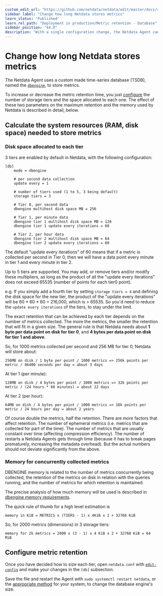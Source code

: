 ```yaml
---
custom_edit_url: "https://github.com/netdata/netdata/edit/master/docs/store/change-metrics-storage.md"
sidebar_label: "Change how long Netdata stores metrics"
learn_status: "Published"
learn_rel_path: "Deployment in production/Metric retention - Database"
sidebar_position: "44.0"
description: "With a single configuration change, the Netdata Agent can store days, weeks, or months of metrics at its famous per-second granularity."
---
```



# Change how long Netdata stores metrics

The Netdata Agent uses a custom made time-series database (TSDB), named the 
[`dbengine`](/docs/deployment-in-production/metric-retention---database/database-engine), to store metrics.

To increase or decrease the metric retention time, you just [configure](#configure-metric-retention) 
the number of storage tiers and the space allocated to each one. The effect of these two parameters 
on the maximum retention and the memory used by Netdata is described in detail, below. 

## Calculate the system resources (RAM, disk space) needed to store metrics

### Disk space allocated to each tier

3 tiers are enabled by default in Netdata, with the following configuration:

```
[db]
    mode = dbengine
    
    # per second data collection
    update every = 1
    
    # number of tiers used (1 to 5, 3 being default)
    storage tiers = 3
    
    # Tier 0, per second data
    dbengine multihost disk space MB = 256
    
    # Tier 1, per minute data
    dbengine tier 1 multihost disk space MB = 128
    dbengine tier 1 update every iterations = 60
    
    # Tier 2, per hour data
    dbengine tier 2 multihost disk space MB = 64
    dbengine tier 2 update every iterations = 60
```

The default "update every iterations" of 60 means that if a metric is collected per second in Tier 0, then
we will have a data point every minute in tier 1 and every minute in tier 2. 

Up to 5 tiers are supported. You may add, or remove tiers and/or modify these multipliers, as long as the 
product of all the "update every iterations" does not exceed 65535 (number of points for each tier0 point).

e.g. If you simply add a fourth tier by setting `storage tiers = 4` and defining the disk space for the new tier, 
the product of the "update every iterations" will be 60 * 60 * 60 = 216,000, which is > 65535. So you'd need to reduce  
the `update every iterations` of the tiers, to stay under the limit.

The exact retention that can be achieved by each tier depends on the number of metrics collected. The more 
the metrics, the smaller the retention that will fit in a given size. The general rule is that Netdata needs 
about **1 byte per data point on disk for tier 0**, and **4 bytes per data point on disk for tier 1 and above**.

So, for 1000 metrics collected per second and 256 MB for tier 0, Netdata will store about:

```
256MB on disk / 1 byte per point / 1000 metrics => 256k points per metric / 86400 seconds per day = about 3 days
```

At tier 1 (per minute):

```
128MB on disk / 4 bytes per point / 1000 metrics => 32k points per metric / (24 hours * 60 minutes) = about 22 days
```

At tier 2 (per hour):

```
64MB on disk / 4 bytes per point / 1000 metrics => 16k points per metric / 24 hours per day = about 2 years 
```

Of course double the metrics, half the retention. There are more factors that affect retention. The number 
of ephemeral metrics (i.e. metrics that are collected for part of the time). The number of metrics that are 
usually constant over time (affecting compression efficiency). The number of restarts a Netdata Agents gets 
through time (because it has to break pages prematurely, increasing the metadata overhead). But the actual 
numbers should not deviate significantly from the above. 


### Memory for concurrently collected metrics

DBENGINE memory is related to the number of metrics concurrently being collected, the retention of the metrics 
on disk in relation with the queries running, and the number of metrics for which retention is maintained.

The precise analysis of how much memory will be used is described in 
[dbengine memory requirements](/docs/deployment-in-production/metric-retention---database/database-engine#memory-requirements).

The quick rule of thumb for a high level estimation is

```
memory in KiB = METRICS x (TIERS - 1) x 4KiB x 2 + 32768 KiB
```

So, for 2000 metrics (dimensions) in 3 storage tiers:

```
memory for 2k metrics = 2000 x (3 - 1) x 4 KiB x 2 + 32768 KiB = 64 MiB
```

## Configure metric retention

Once you have decided how to size each tier, open `netdata.conf` with
[`edit-config`](/docs/getting-started/manage-and-configure/configuration#use-edit-config-to-edit-configuration-files) 
and make your changes in the `[db]` subsection. 

Save the file and restart the Agent with `sudo systemctl restart netdata`, or
the [appropriate method](/docs/getting-started/manage-and-configure/start-stop-or-restart-the-netdata-agent) 
for your system, to change the database engine's size.


